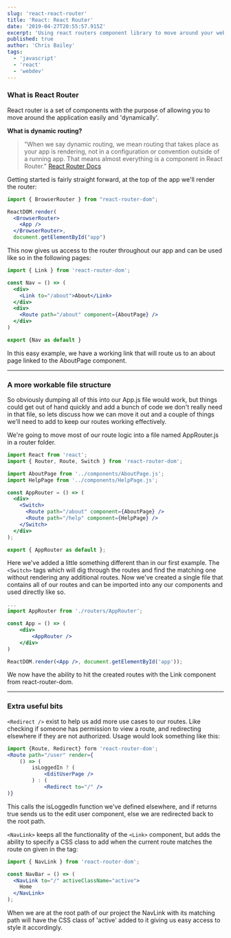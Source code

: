 ```yaml
---
slug: 'react-react-router'
title: 'React: React Router'
date: '2019-04-27T20:55:57.915Z'
excerpt: 'Using react routers component library to move around your web application with ease'
published: true
author: 'Chris Bailey'
tags:
  - 'javascript'
  - 'react'
  - 'webdev'
---
```


### What is React Router

React router is a set of components with the purpose of allowing you to move around the application easily and 'dynamically'.

**What is dynamic routing?**

> "When we say dynamic routing, we mean routing that takes place as your app is rendering, not in a configuration or convention outside of a running app. That means almost everything is a component in React Router." [React Router Docs](https://reacttraining.com/react-router/core/guides/philosophy)

Getting started is fairly straight forward, at the top of the app we'll render the router:

```jsx
import { BrowserRouter } from "react-router-dom";

ReactDOM.render(
  <BrowserRouter>
    <App />
  </BrowserRouter>,
  document.getElementById("app")
```

This now gives us access to the router throughout our app and can be used like so in the following pages:

```jsx
import { Link } from 'react-router-dom';

const Nav = () => (
  <div>
    <Link to="/about">About</Link>
  </div>
  <div>
    <Route path="/about" component={AboutPage} />
  </div>
)

export {Nav as default }
```

In this easy example, we have a working link that will route us to an about page linked to the AboutPage component.

---

### A more workable file structure

So obviously dumping all of this into our App.js file would work, but things could get out of hand quickly and add a bunch of code we don't really need in that file, so lets discuss how we can move it out and a couple of things we'll need to add to keep our routes working effectively.

We're going to move most of our route logic into a file named AppRouter.js in a router folder.

```jsx
import React from 'react';
import { Router, Route, Switch } from 'react-router-dom';

import AboutPage from '../components/AboutPage.js';
import HelpPage from '../components/HelpPage.js';

const AppRouter = () => (
  <div>
    <Switch>
      <Route path="/about" component={AboutPage} />
      <Route path="/help" component={HelpPage} />
    </Switch>
  </div>
);

export { AppRouter as default };
```

Here we've added a little something different than in our first example. The `<Switch>` tags which will dig through the routes and find the matching one without rendering any additional routes. Now we've created a single file that contains all of our routes and can be imported into any our components and used directly like so.

```jsx
...
import AppRouter from './routers/AppRouter';

const App = () => (
    <div>
        <AppRouter />
    </div>
)

ReactDOM.render(<App />, document.getElementById('app'));
```

We now have the ability to hit the created routes with the Link component from react-router-dom.

---

### Extra useful bits

`<Redirect />` exist to help us add more use cases to our routes. Like checking if someone has permission to view a route, and redirecting elsewhere if they are not authorized. Usage would look something like this:

```jsx
import {Route, Redirect} form 'react-router-dom';
<Route path="/user" render={
    () => (
        isLoggedIn ? (
            <EditUserPage />
        ) : (
            <Redirect to="/" />
)}
```

This calls the isLoggedIn function we've defined elsewhere, and if returns true sends us to the edit user component, else we are redirected back to the root path.

`<NavLink>` keeps all the functionality of the `<Link>` component, but adds the ability to specify a CSS class to add when the current route matches the route on given in the tag:

```jsx
import { NavLink } from 'react-router-dom';

const NavBar = () => (
  <NavLink to="/" activeClassName="active">
    Home
  </NavLink>
);
```

When we are at the root path of our project the NavLink with its matching path will have the CSS class of 'active' added to it giving us easy access to style it accordingly.
